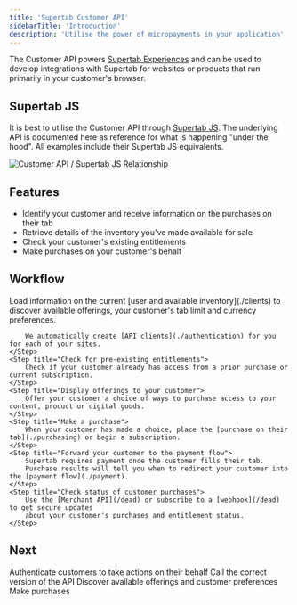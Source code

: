 ```yaml
---
title: 'Supertab Customer API'
sidebarTitle: 'Introduction'
description: 'Utilise the power of micropayments in your application'
---
```



The Customer API powers [Supertab Experiences](/supertab-experiences/introduction) and can be used
to develop integrations with Supertab for websites or products that run primarily in your
customer's browser.

## Supertab JS

It is best to utilise the Customer API through [Supertab JS](/dead).
The underlying API is documented here as reference for what is happening "under the hood".
All examples include their Supertab JS equivalents.

<SdkWarning />

![Customer API / Supertab JS Relationship](./images/customerapi-js-relationship.png)

## Features

* Identify your customer and receive information on the purchases on their tab
* Retrieve details of the inventory you've made available for sale
* Check your customer's existing entitlements
* Make purchases on your customer's behalf

## Workflow

<Steps>
    <Step title="Prepare">
        Load information on the current [user and available inventory](./clients) to discover available offerings,
        your customer's tab limit and currency preferences.

        We automatically create [API clients](./authentication) for you for each of your sites.
    </Step>
    <Step title="Check for pre-existing entitlements">
        Check if your customer already has access from a prior purchase or current subscription.
    </Step>
    <Step title="Display offerings to your customer">
        Offer your customer a choice of ways to purchase access to your content, product or digital goods.
    </Step>
    <Step title="Make a purchase">
        When your customer has made a choice, place the [purchase on their tab](./purchasing) or begin a subscription.
    </Step>
    <Step title="Forward your customer to the payment flow">
        Supertab requires payment once the customer fills their tab.
        Purchase results will tell you when to redirect your customer into the [payment flow](./payment).
    </Step>
    <Step title="Check status of customer purchases">
        Use the [Merchant API](/dead) or subscribe to a [webhook](/dead) to get secure updates
        about your customer's purchases and entitlement status.
    </Step>
</Steps>

## Next

<CardGroup cols={2}>
    <Card title="Authentication" icon="lock" href="./authentication">
        Authenticate customers to take actions on their behalf
    </Card>
    <Card title="Versioning" icon="calendar-days" href="./versioning">
        Call the correct version of the API
    </Card>
    <Card title="Config" icon="gear" href="./clients">
        Discover available offerings and customer preferences
    </Card>
    <Card title="Purchasing" icon="dollar-sign" href="./purchasing">
        Make purchases
    </Card>
</CardGroup>


